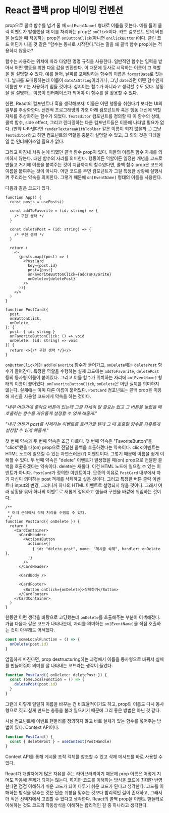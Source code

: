 # React 콜백 prop 네이밍 컨벤션

prop으로 콜백 함수를 넘겨 줄 때 `on[EventName]` 형태로 이름을 짓는다.
예를 들어 클릭 이벤트가 발생했을 때 이를 처리하는 prop은 `onClick`이다.
카드 컴포넌트 안의 버튼을 눌렀을 때 작동하는 prop은 `onButtonClick`(아니면 `onClickButton`)이다.
클린 코드 어딘가 나올 것 같은 "함수는 동사로 시작한다."라는 말을 왜 콜백 함수 prop에는 적용하지 않을까?

함수는 사용하는 위치에 따라 다양한 명명 규칙을 사용한다.
일반적인 함수는 입력을 받아서 어떤 행동을 취한 다음 값을 반환한다.
이 때문에 동사로 시작하는 이름이 그 역할을 잘 설명할 수 있다.
예를 들어, 날짜를 포매팅하는 함수의 이름은 `formatDate`로 짓는다.
날짜를 포매팅하는데 이름이 `dateAsString`이라거나, 그냥 `date`라면 어떤 함수인지 이름만 보고는 사용하기 힘들 것이다. 심지어는 함수가 아니라고 생각할 수도 있다.
행동을 잘 설명하는 이름이 인터페이스가 되어야 이 함수를 잘 활용할 수 있다.

한편, React의 컴포넌트나 훅을 생각해보자. 이들은 어떤 행동을 취한다기 보다는 UI의 일부를 추상화한다.
선언적 프로그래밍의 가호 아래 컴포넌트와 훅은 행동 대신에 역할 자체를 추상화하는 함수가 되었다.
`TextEditor` 컴포넌트를 정의할 때 이 함수의 상태, 콜백 함수, side effect, 그리고 렌더링하는 다른 컴포넌트들은 이름에 나타낼 필요가 없다.
(만약 나타낸다면 `renderTextareaWithToolbar` 같은 이름이 되지 않을까...)
그냥 `TextEditor`라고 하면 컴포넌트의 역할을 충분히 설명할 수 있고, 그 외의 것은 디테일일 뿐 인터페이스일 필요가 없다.

그리고 마침내 처음 눈에 띄였던 콜백 함수 prop이 있다. 이들의 이름은 함수 자체를 의미하지 않는다. 대신 함수의 자리를 의미한다.
행동이든 역할이든 일정한 개념을 코드로 만들고 거기에 이름을 붙여주는 것이 지금까지의 함수였다면, 콜백 함수 prop은 코드에 이름을 붙여주는 것이 아니다.
어떤 코드를 주면 컴포넌트가 그걸 특정한 상황에 실행시켜 주리라는 약속을 의미한다.
그렇기 때문에 `on[EventName]` 형태의 이름을 사용한다.

다음과 같은 코드가 있다.

```tsx
function App() {
  const posts = usePosts()

  const addToFavorite = (id: string) => {
    /* 구현 생략 */
  }

  const deletePost = (id: string) => {
    /* 구현 생략 */
  }

  return (
    <>
      {posts.map((post) => (
        <PostCard
          key={post.id}
          post={post}
          onFavoriteButtonClick={addToFavorite}
          onDelete={deletePost}
        />
      ))}
    </>
  )
}

function PostCard({
  post,
  onButtonClick,
  onDelete,
}: {
  post: { id: string }
  onFavoriteButtonClick: () => void
  onDelete: (id: string) => void
}) {
  return <>{/* 구현 생략 */}</>
}
```

`onButtonClick`에는 `addToFavorite` 함수가 들어가고, `onDelete`에는 `deletePost` 함수가 들어간다.
특정한 역할을 수행하는 실제 코드에는 `addToFavorite`, `deletePost` 등의 동사형 이름이 붙어있다.
그리고 이들 함수가 위치하는 자리에 `on[EventName]` 형태의 이름이 붙어있다.
`onFavoriteButtonClick`, `onDelete`은 어떤 실체를 의미하지 않는다. 실체에는 이미 다른 이름이 붙어있다. `PostCard` 컴포넌트는 콜백 prop을 이용해 자신을 사용할 코드에게 약속을 하는 것이다.

_"내부 어딘가에 좋아요 버튼이 있는데 그걸 자세히 알 필요는 없고 그 버튼을 눌렀을 때 호출하는 함수를 자유롭게 설정할 수 있게 해줄게."_

_"내가 언젠가 post를 삭제하는 이벤트를 트리거할 텐데 그 때 호출할 함수를 자유롭게 설정할 수 있게 해줄게."_

첫 번째 약속과 두 번째 약속은 조금 다르다.
첫 번째 약속은 "FavoriteButton"을 "click"했을 때(on) prop으로 전달한 콜백을 호출하겠다는 약속이다.
click 이벤트는 HTML 노드에 일으킬 수 있는 자연스러운(?) 이벤트이다.
그렇기 때문에 이름을 쉽게 이해할 수 있다.
두 번째 약속은 "delete" 이벤트가 발생했을 때(on) prop으로 전달한 콜백을 호출하겠다는 약속이다.
delete는 새롭다. 이건 HTML 노드에 일으킬 수 있는 이벤트가 아니다. `PostCard`가 정의한 이벤트이다.
모종의 이유로 `PostCard` 내부에서 자기 자신이 의미하는 post 객체를 삭제하고 싶은 것이다.
그리고 특정한 버튼 클릭 이벤트나 input의 변경, 그러니까 하나의 HTML 이벤트로 설명되지 않을 것이다.
그래서 여러 상황을 묶어 하나의 이벤트로 새롭게 정의하고 핸들러 구현을 바깥에 위임하는 것이다.

```tsx
/**
 * 여러 군데에서 삭제 처리를 수행할 수 있다.
 */
function PostCard({ onDelete }) {
  return (
    <CardContainer>
      <CardHeader>
        <ActionsButton
          actions={[
            { id: "delete-post", name: "게시글 삭제", handler: onDelete },
          ]}
        />
      </CardHeader>

      <CardBody />

      <CardFooter>
        <Button onClick={onDelete}>삭제하기</Button>
      </CardFooter>
    </CardContainer>
  )
}
```

한동안 이런 생각을 바탕으로 코딩했는데 `onDelete`를 호출해주는 부분이 어색해졌다.
가끔 다음과 같은 코드가 나타나는데, 자리를 의미하는 `on[EventName]`을 직접 호출하는 것이 아무래도 어색했다.

```ts
const someLocalFunction = () => {
  onDelete(post.id)
}
```

엄밀하게 따진다면, prop destructuring하는 과정에서 이름을 동사형으로 바꿔서 실체를 만들어줘야 의미를 잘 나타내는 코드라는 생각이 들었다.

```ts
function PostCard({ onDelete: deletePost }) {
  const someLocalFunction = () => {
    deletePost(post.id)
  }
}
```

그런데 이렇게 일일히 이름을 바꾸는 건 비효율적이기도 하고, prop의 이름도 다시 동사형으로 짓고 싶게 만드는 충동을 불러 일으키기 때문에 그리 좋은 방법은 아닌 것 같다.

사실 컴포넌트에 이벤트 핸들러를 정의하지 않고 바로 실체가 있는 함수를 넣어주는 방법이 있다.
Context API이다.

```ts
function PostCard() {
  const { deletePost } = useContext(PostHandle)
}
```

Context API를 통해 게시물 조작 객체를 참조할 수 있고 삭제 메서드를 바로 사용할 수 있다.

React가 개발자에게 많은 자유를 주는 라이브러리이기 때문에 prop 이름은 어떻게 지어도 작동에 문제가 되지는 않는다.
하지만 코드를 이해하는 방식을 코드에 최대한 반영한다면 점점 이해하기 쉬운 코드가 되어 다루기 쉬운 코드가 된다고 생각한다.
코드를 이해하는 방식을 맞추는 것은 단순 취향을 맞추는 것보다 합리적인 길이 존재하고, 그래서 더 적은 선택지에서 고민할 수 있다고 생각한다.
React의 콜백 prop을 이벤트 핸들러로 이해하는 것도 코드의 작동방식을 이해하는 합리적인 길 중 하나라고 생각한다.
